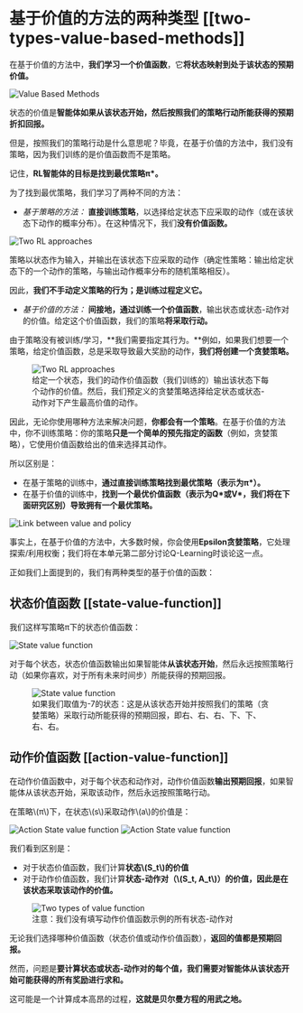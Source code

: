 # 基于价值的方法的两种类型 [[two-types-value-based-methods]]

在基于价值的方法中，**我们学习一个价值函数**，它**将状态映射到处于该状态的预期价值。**

<img src="https://huggingface.co/datasets/huggingface-deep-rl-course/course-images/resolve/main/en/unit3/vbm-1.jpg" alt="Value Based Methods"/>

状态的价值是**智能体如果从该状态开始，然后按照我们的策略行动所能获得的预期折扣回报。**

<Tip>
但是，按照我们的策略行动是什么意思呢？毕竟，在基于价值的方法中，我们没有策略，因为我们训练的是价值函数而不是策略。
</Tip>

记住，**RL智能体的目标是找到最优策略π\*。**

为了找到最优策略，我们学习了两种不同的方法：

- *基于策略的方法：* **直接训练策略**，以选择给定状态下应采取的动作（或在该状态下动作的概率分布）。在这种情况下，我们**没有价值函数。**

<img src="https://huggingface.co/datasets/huggingface-deep-rl-course/course-images/resolve/main/en/unit3/two-approaches-2.jpg" alt="Two RL approaches"/>

策略以状态作为输入，并输出在该状态下应采取的动作（确定性策略：输出给定状态下的一个动作的策略，与输出动作概率分布的随机策略相反）。

因此，**我们不手动定义策略的行为；是训练过程定义它。**

- *基于价值的方法：* **间接地，通过训练一个价值函数**，输出状态或状态-动作对的价值。给定这个价值函数，我们的策略**将采取行动。**

由于策略没有被训练/学习，**我们需要指定其行为。**例如，如果我们想要一个策略，给定价值函数，总是采取导致最大奖励的动作，**我们将创建一个贪婪策略。**

<figure>
  <img src="https://huggingface.co/datasets/huggingface-deep-rl-course/course-images/resolve/main/en/unit3/two-approaches-3.jpg" alt="Two RL approaches"/>
  <figcaption>给定一个状态，我们的动作价值函数（我们训练的）输出该状态下每个动作的价值。然后，我们预定义的贪婪策略选择给定状态或状态-动作对下产生最高价值的动作。</figcaption>
</figure>

因此，无论你使用哪种方法来解决问题，**你都会有一个策略**。在基于价值的方法中，你不训练策略：你的策略**只是一个简单的预先指定的函数**（例如，贪婪策略），它使用价值函数给出的值来选择其动作。

所以区别是：

- 在基于策略的训练中，**通过直接训练策略找到最优策略（表示为π\*）。**
- 在基于价值的训练中，**找到一个最优价值函数（表示为Q\*或V\*，我们将在下面研究区别）导致拥有一个最优策略。**

<img src="https://huggingface.co/datasets/huggingface-deep-rl-course/course-images/resolve/main/en/unit3/link-value-policy.jpg" alt="Link between value and policy"/>

事实上，在基于价值的方法中，大多数时候，你会使用**Epsilon贪婪策略**，它处理探索/利用权衡；我们将在本单元第二部分讨论Q-Learning时谈论这一点。


正如我们上面提到的，我们有两种类型的基于价值的函数：

## 状态价值函数 [[state-value-function]]

我们这样写策略π下的状态价值函数：

<img src="https://huggingface.co/datasets/huggingface-deep-rl-course/course-images/resolve/main/en/unit3/state-value-function-1.jpg" alt="State value function"/>

对于每个状态，状态价值函数输出如果智能体**从该状态开始**，然后永远按照策略行动（如果你喜欢，对于所有未来时间步）所能获得的预期回报。

<figure>
<img src="https://huggingface.co/datasets/huggingface-deep-rl-course/course-images/resolve/main/en/unit3/state-value-function-2.jpg" alt="State value function"/>
  <figcaption>如果我们取值为-7的状态：这是从该状态开始并按照我们的策略（贪婪策略）采取行动所能获得的预期回报，即右、右、右、下、下、右、右。</figcaption>
</figure>

## 动作价值函数 [[action-value-function]]

在动作价值函数中，对于每个状态和动作对，动作价值函数**输出预期回报**，如果智能体从该状态开始，采取该动作，然后永远按照策略行动。

在策略\\(π\\)下，在状态\\(s\\)采取动作\\(a\\)的价值是：

<img src="https://huggingface.co/datasets/huggingface-deep-rl-course/course-images/resolve/main/en/unit3/action-state-value-function-1.jpg" alt="Action State value function"/>
<img src="https://huggingface.co/datasets/huggingface-deep-rl-course/course-images/resolve/main/en/unit3/action-state-value-function-2.jpg" alt="Action State value function"/>


我们看到区别是：

- 对于状态价值函数，我们计算**状态\\(S_t\\)的价值**
- 对于动作价值函数，我们计算**状态-动作对（\\(S_t, A_t\\)）的价值，因此是在该状态采取该动作的价值。**

<figure>
  <img src="https://huggingface.co/datasets/huggingface-deep-rl-course/course-images/resolve/main/en/unit3/two-types.jpg" alt="Two types of value function"/>
  <figcaption>注意：我们没有填写动作价值函数示例的所有状态-动作对</figcaption>
</figure>

无论我们选择哪种价值函数（状态价值或动作价值函数），**返回的值都是预期回报。**

然而，问题是**要计算状态或状态-动作对的每个值，我们需要对智能体从该状态开始可能获得的所有奖励进行求和。**

这可能是一个计算成本高昂的过程，**这就是贝尔曼方程的用武之地。**
